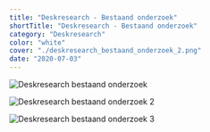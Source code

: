 ```yaml
---
title: "Deskresearch - Bestaand onderzoek"
shortTitle: "Deskresearch - Bestaand onderzoek"
category: "Deskresearch"
color: "white"
cover: "./deskresearch_bestaand_onderzoek_2.png"
date: "2020-07-03"
---
```


![Deskresearch bestaand onderzoek](https://technation-hr.com/images/stappen/deskresearch_bestaand_onderzoek/deskresearch_bestaand_onderzoek.png "Deskresearch bestaand onderzoek")

![Deskresearch bestaand onderzoek 2](https://technation-hr.com/images/stappen/deskresearch_bestaand_onderzoek/deskresearch_bestaand_onderzoek_2.png "Deskresearch bestaand onderzoek 2")

![Deskresearch bestaand onderzoek 3](https://technation-hr.com/images/stappen/deskresearch_bestaand_onderzoek/deskresearch_bestaand_onderzoek_3.png "Deskresearch bestaand onderzoek 3")
